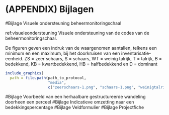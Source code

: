 # (APPENDIX) Bijlagen {.unnumbered}

#Bijlage Visuele ondersteuning beheermonitoringschaal

ref:visueleondersteuning Visuele ondersteuning van de codes van de beheermonitoringschaal.

De figuren geven een indruk van de waargenomen aantallen, telkens een minimum en een maximum, bij het doorkruisen van een inventarisatie-eenheid.
ZS = zeer schaars, S = schaars, WT = weinig talrijk, T = talrijk, B = bedekkend, KB = kwartbedekkend, HB = halfbedekkend en D = dominant

```r
include_graphics(
  path = file.path(path_to_protocol,
                   "media",
                   c("zeerschaars-1.png", "schaars-1.png", "weinigtalrijk-1.png"))
```

#Bijlage Voorbeeld van een herhaalbare gestructureerde wandeling doorheen een perceel #Bijlage Indicatieve omzetting naar een bedekkingspercentage #Bijlage Veldformulier #Bijlage Projectfiche
